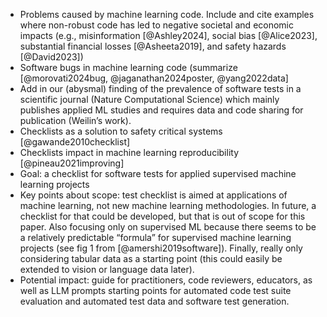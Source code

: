 - Problems caused by machine learning code.
Include and cite examples where non-robust code
has led to negative societal and economic impacts 
(e.g., misinformation [@Ashley2024], social bias [@Alice2023], 
substantial financial losses [@Asheeta2019], and safety hazards [@David2023])
- Software bugs in machine learning code (summarize [@morovati2024bug, @jaganathan2024poster, @yang2022data]
- Add in our (abysmal) finding of the prevalence of software tests in a scientific journal (Nature Computational Science) which mainly publishes applied ML studies and requires data and code sharing for publication (Weilin's work).
- Checklists as a solution to safety critical systems [@gawande2010checklist]
- Checklists impact in machine learning reproducibility [@pineau2021improving]
- Goal: a checklist for software tests for applied supervised machine learning projects
- Key points about scope: test checklist is aimed at applications of machine learning,
not new machine learning methodologies. 
In future, a checklist for that could be developed, 
but that is out of scope for this paper.
Also focusing only on supervised ML because there seems to be a relatively predictable “formula” for supervised machine learning projects (see fig 1 from [@amershi2019software]).
Finally, really only considering tabular data as a starting point 
(this could easily be extended to vision or language data later).
- Potential impact: guide for practitioners, code reviewers, educators, 
as well as LLM prompts starting points for automated code test suite evaluation 
and automated test data and software test generation.
